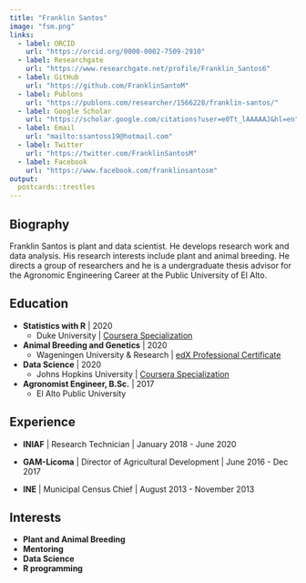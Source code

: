 ```yaml
---
title: "Franklin Santos"
image: "fsm.png"
links:
  - label: ORCID
    url: "https://orcid.org/0000-0002-7509-2910"
  - label: Researchgate
    url: "https://www.researchgate.net/profile/Franklin_Santos6"
  - label: GitHub
    url: "https://github.com/FranklinSantoM"
  - label: Publons
    url: "https://publons.com/researcher/1566228/franklin-santos/"
  - label: Google Scholar
    url: "https://scholar.google.com/citations?user=e0Tt_lAAAAAJ&hl=en"
  - label: Email
    url: "mailto:ssantoss19@hotmail.com"
  - label: Twitter
    url: "https://twitter.com/FranklinSantosM"
  - label: Facebook
    url: "https://www.facebook.com/franklinsantosm"  
output:
  postcards::trestles
---
```

 
## **Biography**

Franklin Santos is plant and data scientist. He develops research work and data analysis. His research interests include plant and animal breeding. He directs a group of researchers and he is a undergraduate thesis advisor for the Agronomic Engineering Career at the Public University of El Alto.

## **Education**

* **Statistics with R** | 2020
  - Duke University | [Coursera Specialization](http://coursera.org/verify/specialization/S4SMJQVSK3FV)

* **Animal Breeding and Genetics** | 2020
  - Wageningen University & Research | [edX Professional Certificate](https://credentials.edx.org/credentials/4988fa30ecac452593dfd51f9a0ab994/)

* **Data Science** | 2020
  - Johns Hopkins University | [Coursera Specialization](http://coursera.org/verify/specialization/RYJW3XRY9FYD)

* **Agronomist Engineer, B.Sc.** | 2017
  - El Alto Public University

## **Experience**

* **INIAF** | Research Technician | January 2018 - June 2020

* **GAM-Licoma** | Director of Agricultural Development | June 2016 - Dec 2017

* **INE** | Municipal Census Chief | August 2013 - November 2013

## **Interests**

* **Plant and Animal Breeding**
* **Mentoring**
* **Data Science**
* **R programming**
